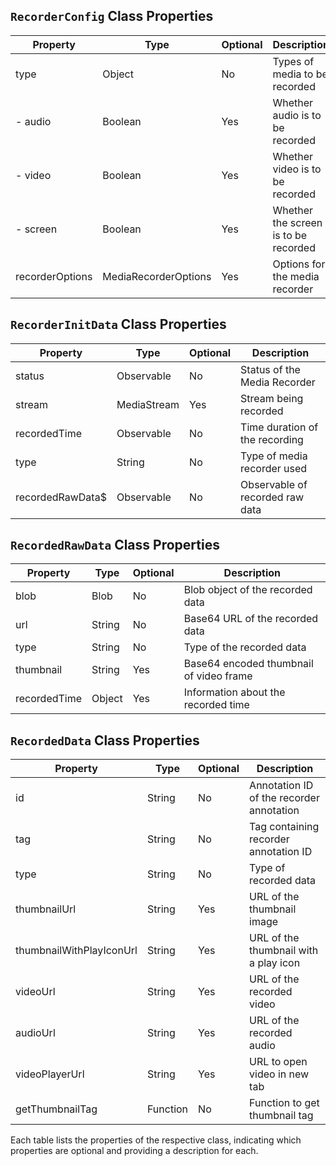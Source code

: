 
## `RecorderConfig` Class Properties

| Property          | Type                  | Optional | Description                              |
|-------------------|-----------------------|----------|------------------------------------------|
| type              | Object                | No       | Types of media to be recorded            |
| - audio           | Boolean               | Yes      | Whether audio is to be recorded          |
| - video           | Boolean               | Yes      | Whether video is to be recorded          |
| - screen          | Boolean               | Yes      | Whether the screen is to be recorded     |
| recorderOptions   | MediaRecorderOptions  | Yes      | Options for the media recorder           |

## `RecorderInitData` Class Properties

| Property          | Type                  | Optional | Description                              |
|-------------------|-----------------------|----------|------------------------------------------|
| status            | Observable            | No       | Status of the Media Recorder             |
| stream            | MediaStream           | Yes      | Stream being recorded                    |
| recordedTime      | Observable            | No       | Time duration of the recording           |
| type              | String                | No       | Type of media recorder used              |
| recordedRawData$  | Observable            | No       | Observable of recorded raw data          |

## `RecordedRawData` Class Properties

| Property          | Type                  | Optional | Description                              |
|-------------------|-----------------------|----------|------------------------------------------|
| blob              | Blob                  | No       | Blob object of the recorded data         |
| url               | String                | No       | Base64 URL of the recorded data          |
| type              | String                | No       | Type of the recorded data                |
| thumbnail         | String                | Yes      | Base64 encoded thumbnail of video frame  |
| recordedTime      | Object                | Yes      | Information about the recorded time      |

## `RecordedData` Class Properties

| Property                 | Type                  | Optional | Description                                              |
|--------------------------|-----------------------|----------|----------------------------------------------------------|
| id                       | String                | No       | Annotation ID of the recorder annotation                 |
| tag                      | String                | No       | Tag containing recorder annotation ID                    |
| type                     | String                | No       | Type of recorded data                                    |
| thumbnailUrl             | String                | Yes      | URL of the thumbnail image                               |
| thumbnailWithPlayIconUrl | String                | Yes      | URL of the thumbnail with a play icon                    |
| videoUrl                 | String                | Yes      | URL of the recorded video                                |
| audioUrl                 | String                | Yes      | URL of the recorded audio                                |
| videoPlayerUrl           | String                | Yes      | URL to open video in new tab                             |
| getThumbnailTag          | Function              | No       | Function to get thumbnail tag                            |

Each table lists the properties of the respective class, indicating which properties are optional and providing a description for each.